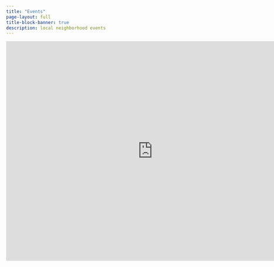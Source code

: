```yaml
---
title: "Events"
page-layout: full
title-block-banner: true
description: local neighborhood events
---
```


```{=html}
<iframe src="https://calendar.google.com/calendar/embed?height=400&wkst=1&bgcolor=%23039BE5&ctz=America%2FChicago&showTabs=1&showPrint=0&showCalendars=0&showTz=0&showNav=1&showDate=1&mode=WEEK&src=NmU4NzZjN2FjYWJjMDI2OTAwYThiYTQ4NDA4OTcyOGM0NjUyZTNmY2QzNzk5Mzc2ZWRiZTcyZDU1M2FjNjg4OEBncm91cC5jYWxlbmRhci5nb29nbGUuY29t&color=%23F6BF26" style="border-width:0" width="800" height="600" frameborder="0" scrolling="no"></iframe>
```
